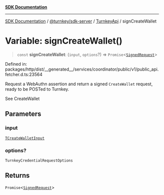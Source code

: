 [**SDK Documentation**](../../../../../README.mdx)

***

[SDK Documentation](../../../../../packages.mdx) / [@turnkey/sdk-server](../../../README.mdx) / [TurnkeyApi](../README.mdx) / signCreateWallet

# Variable: signCreateWallet()

> `const` **signCreateWallet**: (`input`, `options`?) => `Promise`\<[`SignedRequest`](../../../../http/type-aliases/SignedRequest.mdx)\>

Defined in: packages/http/dist/\_\_generated\_\_/services/coordinator/public/v1/public\_api.fetcher.d.ts:23564

Request a WebAuthn assertion and return a signed `CreateWallet` request, ready to be POSTed to Turnkey.

See CreateWallet

## Parameters

### input

[`TCreateWalletInput`](../type-aliases/TCreateWalletInput.mdx)

### options?

`TurnkeyCredentialRequestOptions`

## Returns

`Promise`\<[`SignedRequest`](../../../../http/type-aliases/SignedRequest.mdx)\>
